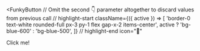 <FunkyButton
  // Omit the second 👇 parameter altogether to discard values from previous call
  // highlight-start
  className={({ active }) => [
    'border-0 text-white rounded-full px-3 py-1 flex gap-x-2 items-center',
    active ? 'bg-blue-600' : 'bg-blue-500',
  ]}
  // highlight-end
  icon="👋"
>
  Click me!
</FunkyButton>
